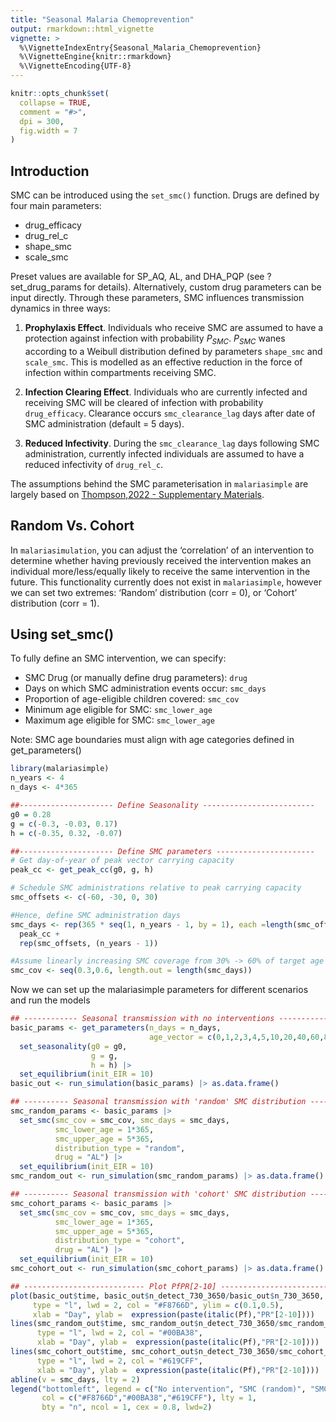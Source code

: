 ```yaml
---
title: "Seasonal Malaria Chemoprevention"
output: rmarkdown::html_vignette
vignette: >
  %\VignetteIndexEntry{Seasonal_Malaria_Chemoprevention}
  %\VignetteEngine{knitr::rmarkdown}
  %\VignetteEncoding{UTF-8}
---
```


```r
knitr::opts_chunk$set(
  collapse = TRUE,
  comment = "#>",
  dpi = 300,
  fig.width = 7
)
```

## Introduction

SMC can be introduced using the `set_smc()` function. Drugs are defined by four main parameters:

- drug_efficacy
- drug_rel_c
- shape_smc 
- scale_smc 

Preset values are available for SP_AQ, AL, and DHA_PQP (see ?set_drug_params for details). Alternatively, custom drug parameters can be input directly. Through these parameters, SMC influences transmission dynamics in three ways:

1. **Prophylaxis Effect**. Individuals who receive SMC are assumed to have a protection against infection with probability $P_{SMC}$. $P_{SMC}$ wanes according to a Weibull distribution defined by parameters `shape_smc` and `scale_smc`. This is modelled as an effective reduction in the force of infection within compartments receiving SMC. 

1. **Infection Clearing Effect**. Individuals who are currently infected and receiving SMC will be cleared of infection with probability `drug_efficacy`. Clearance occurs `smc_clearance_lag` days after date of SMC administration (default = 5 days).

1. **Reduced Infectivity**. During the `smc_clearance_lag` days following SMC administration, currently infected individuals are assumed to have a reduced infectivity of `drug_rel_c`. 

The assumptions behind the SMC parameterisation in `malariasimple` are largely based on [Thompson,2022 - Supplementary Materials](https://ars.els-cdn.com/content/image/1-s2.0-S2214109X22004168-mmc1.pdf).

## Random Vs. Cohort
In `malariasimulation`, you can adjust the 'correlation' of an intervention to determine whether having previously received the intervention makes an individual more/less/equally likely to receive the same intervention in the future. This functionality currently does not exist in `malariasimple`, however we can set two extremes: 'Random' distribution (corr = 0), or 'Cohort' distribution (corr = 1).  

## Using set_smc()
To fully define an SMC intervention, we can specify:

 - SMC Drug (or manually define drug parameters): `drug`
 - Days on which SMC administration events occur: `smc_days`
 - Proportion of age-eligible children covered: `smc_cov`
 - Minimum age eligible for SMC: `smc_lower_age`
 - Maximum age eligible for SMC: `smc_lower_age`
 
Note: SMC age boundaries must align with age categories defined in get_parameters()

```r
library(malariasimple)
n_years <- 4
n_days <- 4*365

##--------------------- Define Seasonality -------------------------
g0 = 0.28
g = c(-0.3, -0.03, 0.17)
h = c(-0.35, 0.32, -0.07)

##--------------------- Define SMC parameters ----------------------
# Get day-of-year of peak vector carrying capacity
peak_cc <- get_peak_cc(g0, g, h)

# Schedule SMC administrations relative to peak carrying capacity 
smc_offsets <- c(-60, -30, 0, 30)

#Hence, define SMC administration days
smc_days <- rep(365 * seq(1, n_years - 1, by = 1), each =length(smc_offsets)) +
  peak_cc +
  rep(smc_offsets, (n_years - 1))

#Assume linearly increasing SMC coverage from 30% -> 60% of target age group
smc_cov <- seq(0.3,0.6, length.out = length(smc_days))
```

Now we can set up the malariasimple parameters for different scenarios and run the models

```r
## ------------ Seasonal transmission with no interventions ---------------
basic_params <- get_parameters(n_days = n_days,
                               age_vector = c(0,1,2,3,4,5,10,20,40,60,80)*365) |>
  set_seasonality(g0 = g0,
                  g = g, 
                  h = h) |>
  set_equilibrium(init_EIR = 10)
basic_out <- run_simulation(basic_params) |> as.data.frame()

## ---------- Seasonal transmission with 'random' SMC distribution --------
smc_random_params <- basic_params |>
  set_smc(smc_cov = smc_cov, smc_days = smc_days,
          smc_lower_age = 1*365,
          smc_upper_age = 5*365,
          distribution_type = "random",
          drug = "AL") |>
  set_equilibrium(init_EIR = 10)
smc_random_out <- run_simulation(smc_random_params) |> as.data.frame()

## ---------- Seasonal transmission with 'cohort' SMC distribution --------
smc_cohort_params <- basic_params |>
  set_smc(smc_cov = smc_cov, smc_days = smc_days,
          smc_lower_age = 1*365,
          smc_upper_age = 5*365,
          distribution_type = "cohort",
          drug = "AL") |>
  set_equilibrium(init_EIR = 10)
smc_cohort_out <- run_simulation(smc_cohort_params) |> as.data.frame()

## --------------------------- Plot PfPR[2-10] ---------------------------- 
plot(basic_out$time, basic_out$n_detect_730_3650/basic_out$n_730_3650,
     type = "l", lwd = 2, col = "#F8766D", ylim = c(0.1,0.5),
     xlab = "Day", ylab =  expression(paste(italic(Pf),"PR"[2-10])))
lines(smc_random_out$time, smc_random_out$n_detect_730_3650/smc_random_out$n_730_3650,
      type = "l", lwd = 2, col = "#00BA38",
      xlab = "Day", ylab =  expression(paste(italic(Pf),"PR"[2-10])))
lines(smc_cohort_out$time, smc_cohort_out$n_detect_730_3650/smc_cohort_out$n_730_3650,
      type = "l", lwd = 2, col = "#619CFF",
      xlab = "Day", ylab =  expression(paste(italic(Pf),"PR"[2-10])))
abline(v = smc_days, lty = 2)
legend("bottomleft", legend = c("No intervention", "SMC (random)", "SMC (cohort)"), 
       col = c("#F8766D","#00BA38","#619CFF"), lty = 1, 
       bty = "n", ncol = 1, cex = 0.8, lwd=2)
```
